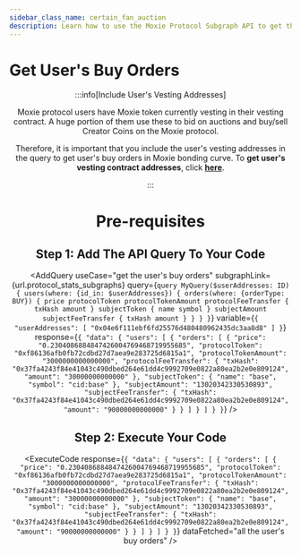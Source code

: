 ```yaml
---
sidebar_class_name: certain_fan_auction
description: Learn how to use the Moxie Protocol Subgraph API to get the user's buy orders.
---
```



# Get User's Buy Orders

<Header useCase="get the user's buy orders" apiName="Moxie Protocol Subgraph" />

:::info[Include User's Vesting Addresses]

Moxie protocol users have Moxie token currently vesting in their vesting contract. A huge portion of them use these to bid on auctions and buy/sell Creator Coins on the Moxie protocol.

Therefore, it is important that you include the user's vesting addresses in the query to get user's buy orders in Moxie bonding curve. To **get user's vesting contract addresses**, click [**here**](../vesting/01-get-users-vesting-contract-addresses.mdx).

:::

# Pre-requisites

<Prerequisites apiName="Moxie Protocol Subgraph" />

## Step 1: Add The API Query To Your Code

<AddQuery
  useCase="get the user's buy orders"
  subgraphLink={url.protocol_stats_subgraphs}
  query={`query MyQuery($userAddresses: ID) {
  users(where: {id_in: $userAddresses}) {
    orders(where: {orderType: BUY}) {
      price
      protocolToken
      protocolTokenAmount
      protocolFeeTransfer {
        txHash
        amount
      }
      subjectToken {
        name
        symbol
      }
      subjectAmount
      subjectFeeTransfer {
        txHash
        amount
      }
    }
  }
}`}
  variable={`{
  "userAddresses": [
    "0x04e6f111ebf6fd25576d480480962435dc3aa8d8"
  ]
}`}
  response={`{
  "data": {
    "users": [
      {
        "orders": [
          {
            "price": "0.2304086884847426004769468719955685",
            "protocolToken": "0xf86136afb0fb72cdbd27d7aea9e283725d6815a1",
            "protocolTokenAmount": "3000000000000000",
            "protocolFeeTransfer": {
              "txHash": "0x37fa4243f84e41043c490dbed264e61dd4c9992709e0822a80ea2b2e0e809124",
              "amount": "30000000000000"
            },
            "subjectToken": {
              "name": "base",
              "symbol": "cid:base"
            },
            "subjectAmount": "13020342330530893",
            "subjectFeeTransfer": {
              "txHash": "0x37fa4243f84e41043c490dbed264e61dd4c9992709e0822a80ea2b2e0e809124",
              "amount": "90000000000000"
            }
          }
        ]
      }
    ]
  }
}`}
/>

## Step 2: Execute Your Code

<ExecuteCode
  response={`{
  "data": {
    "users": [
      {
        "orders": [
          {
            "price": "0.2304086884847426004769468719955685",
            "protocolToken": "0xf86136afb0fb72cdbd27d7aea9e283725d6815a1",
            "protocolTokenAmount": "3000000000000000",
            "protocolFeeTransfer": {
              "txHash": "0x37fa4243f84e41043c490dbed264e61dd4c9992709e0822a80ea2b2e0e809124",
              "amount": "30000000000000"
            },
            "subjectToken": {
              "name": "base",
              "symbol": "cid:base"
            },
            "subjectAmount": "13020342330530893",
            "subjectFeeTransfer": {
              "txHash": "0x37fa4243f84e41043c490dbed264e61dd4c9992709e0822a80ea2b2e0e809124",
              "amount": "90000000000000"
            }
          }
        ]
      }
    ]
  }
}`}
  dataFetched="all the user's buy orders"
/>

<DeveloperSupport />
